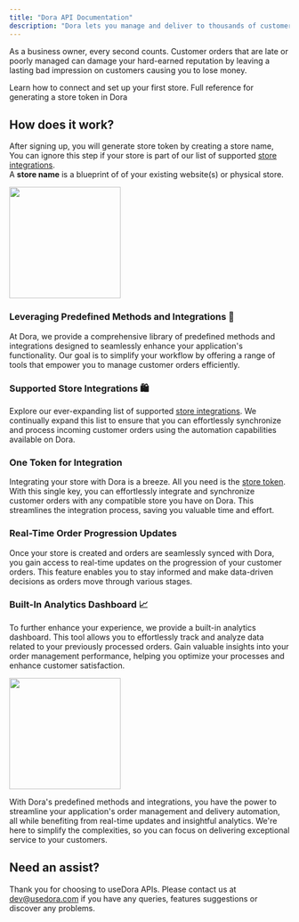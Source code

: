 ```yaml
---
title: "Dora API Documentation"
description: "Dora lets you manage and deliver to thousands of customers with a click."
---
```


As a business owner, every second counts. Customer orders that are late or poorly managed can damage your hard-earned reputation by leaving a lasting bad impression on customers causing you to lose money. 

<CardGroup>
<Card
  title="Getting Started"
  icon="circle-play"
  href="/introduction/getting-started"
>
 Learn how to connect and set up your first store.
</Card>

<Card title="Creating a Store" icon="square-terminal" href="/api-reference/stores/create-store">
  Full reference for generating a store token in Dora
</Card>

</CardGroup>

## How does it work?

After signing up, you will generate store token by creating a store name, You can ignore this step if your store is part of our list of supported [store integrations](../stores/integrated-stores).  
<Tip>
A <b>store name</b> is a blueprint of of your existing website(s) or physical store.
</Tip>

<img height="200" src="/assets/images/create-store.png" />

### Leveraging Predefined Methods and Integrations 🧲

At Dora, we provide a comprehensive library of predefined methods and integrations designed to seamlessly enhance your application's functionality. Our goal is to simplify your workflow by offering a range of tools that empower you to manage customer orders efficiently.

### Supported Store Integrations 🛍
Explore our ever-expanding list of supported [store integrations](../stores/integrated-stores). We continually expand this list to ensure that you can effortlessly synchronize and process incoming customer orders using the automation capabilities available on Dora.

### One Token for Integration
Integrating your store with Dora is a breeze. All you need is the [store token](../stores/create-store-token). With this single key, you can effortlessly integrate and synchronize customer orders with any compatible store you have on Dora. This streamlines the integration process, saving you valuable time and effort.

### Real-Time Order Progression Updates 
Once your store is created and orders are seamlessly synced with Dora, you gain access to real-time updates on the progression of your customer orders. This feature enables you to stay informed and make data-driven decisions as orders move through various stages.

### Built-In Analytics Dashboard 📈
To further enhance your experience, we provide a built-in analytics dashboard. This tool allows you to effortlessly track and analyze data related to your previously processed orders. Gain valuable insights into your order management performance, helping you optimize your processes and enhance customer satisfaction.

<img height="200" src="/assets/images/pending-orders.png" />

With Dora's predefined methods and integrations, you have the power to streamline your application's order management and delivery automation, all while benefiting from real-time updates and insightful analytics. We're here to simplify the complexities, so you can focus on delivering exceptional service to your customers.

## Need an assist?

Thank you for choosing to useDora APIs.
Please contact us at [dev@usedora.com](dev@usedora.com) if you have any queries, features suggestions or discover any problems.